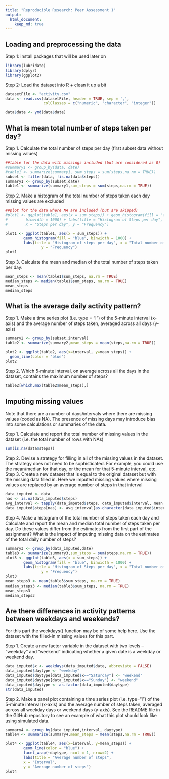 ```yaml
---
title: "Reproducible Research: Peer Assessment 1"
output: 
  html_document: 
    keep_md: true
---
```



## Loading and preprocessing the data
Step 1: install packages that will be used later on
```r
library(lubridate)
library(dplyr)
library(ggplot2)
```
Step 2: Load the dataset into R + clean it up a bit
```r
datasetFile <- "activity.csv"
data <- read.csv(datasetFile, header = TRUE, sep = ',', 
                 colClasses = c("numeric", "character", "integer"))

data$date <- ymd(data$date)
```


## What is mean total number of steps taken per day?

Step 1. Calculate the total number of steps per day (first subset data without missing values)
```r
##table for the data with missings included (but are considered as 0)
#summary1 <- group_by(data, date)
#table1 <- summarize(summary1, sum_steps = sum(steps,na.rm = TRUE))
subset <- filter(data, !is.na(data$steps))
summary1 <- group_by(subset,date)
table1 <- summarize(summary1,sum_steps = sum(steps,na.rm = TRUE))
```

Step 2. Make a histogram of the total number of steps taken each day
missing values are excluded
```r
##plot for the data where NA are included (but are skipped)
#plot1 <- ggplot(table1, aes(x = sum_steps)) + geom_histogram(fill = "firebrick", 
#        binwidth = 1000) + labs(title = "Histogram of Steps per day", 
#        x = "Steps per day", y = "Frequency")

plot1 <- ggplot(table1, aes(x = sum_steps)) +
        geom_histogram(fill = "blue", binwidth = 1000) +
        labs(title = "Histogram of steps per day", x = "Total number of steps per day", 
                y = "Frequency")
plot1
```

Step 3. Calculate the mean and median of the total number of steps taken per day:
```r
mean_steps <- mean(table1$sum_steps, na.rm = TRUE) 
median_steps <- median(table1$sum_steps, na.rm = TRUE)
mean_steps
median_steps
```

## What is the average daily activity pattern?

Step 1. Make a time series plot (i.e. type = "l") of the 5-minute interval (x-axis) and the average number of steps taken, averaged across all days (y-axis)
```r
summary2 <- group_by(subset,interval)
table2 <- summarize(summary2,mean_steps = mean(steps,na.rm = TRUE))

plot2 <- ggplot(table2, aes(x=interval, y=mean_steps)) +
  geom_line(color = "blue")
plot2
```  

Step 2. Which 5-minute interval, on average across all the days in the dataset, contains the maximum number of steps?
```r
table2[which.max(table2$mean_steps),]
```


## Imputing missing values

Note that there are a number of days/intervals where there are missing values (coded as NA). The presence of missing days may introduce bias into some calculations or summaries of the data.

Step 1. Calculate and report the total number of missing values in the dataset (i.e. the total number of rows with NAs)
```r
sum(is.na(data$steps))
```

Step 2. Devise a strategy for filling in all of the missing values in the dataset. The strategy does not need to be sophisticated. For example, you could use the mean/median for that day, or the mean for that 5-minute interval, etc.
Step 3. Create a new dataset that is equal to the original dataset but with the missing data filled in.
Here we imputed missing values where missing values are replaced by an average number of steps in that interval

```r
data_imputed <- data 
nas <- is.na(data_imputed$steps) 
avg_interval <- tapply(data_imputed$steps, data_imputed$interval, mean, na.rm=TRUE,  simplify=TRUE) 
data_imputed$steps[nas] <- avg_interval[as.character(data_imputed$interval[nas])]
```

Step 4. Make a histogram of the total number of steps taken each day and Calculate and report the mean and median total number of steps taken per day. Do these values differ from the estimates from the first part of the assignment? What is the impact of imputing missing data on the estimates of the total daily number of steps?
```r
summary3 <- group_by(data_imputed,date)
table3 <- summarize(summary3,sum_steps = sum(steps,na.rm = TRUE))
plot3 <- ggplot(table3, aes(x = sum_steps)) +
        geom_histogram(fill = "blue", binwidth = 1000) +
        labs(title = "Histogram of Steps per day", x = "Total number of steps per day,           missing values are replaced by the average number of steps per interval", 
                y = "Frequency")
plot3
mean_steps3 <- mean(table3$sum_steps, na.rm = TRUE) 
median_steps3 <- median(table3$sum_steps, na.rm = TRUE)
mean_steps3
median_steps3
```


## Are there differences in activity patterns between weekdays and weekends?

For this part the weekdays() function may be of some help here. Use the dataset with the filled-in missing values for this part.

Step 1. Create a new factor variable in the dataset with two levels – “weekday” and “weekend” indicating whether a given date is a weekday or weekend day.
```r
data_imputed$x <- weekdays(data_imputed$date, abbreviate = FALSE)
data_imputed$daytype <- "weekday"
data_imputed$daytype[data_imputed$x=="Saturday"] <- "weekend"
data_imputed$daytype[data_imputed$x=="Sunday"] <- "weekend"
data_imputed$daytype <- as.factor(data_imputed$daytype)
str(data_imputed)
```

Step 2. Make a panel plot containing a time series plot (i.e. type="l") of the 5-minute interval (x-axis) and the average number of steps taken, averaged across all weekday days or weekend days (y-axis). See the README file in the GitHub repository to see an example of what this plot should look like using simulated data.

```r
summary4 <- group_by(data_imputed,interval, daytype)
table4 <- summarize(summary4,mean_steps = mean(steps,na.rm = TRUE))

plot4 <- ggplot(table4, aes(x=interval, y=mean_steps)) +
        geom_line(color = "blue") + 
        facet_wrap(~daytype, ncol = 1, nrow=2) +
        labs(title = "Average number of steps",
        x = "Interval", 
        y = "Average number of steps")
plot4
```  
